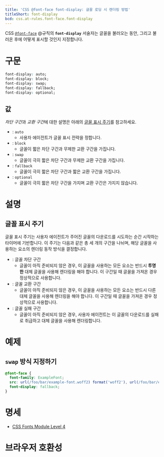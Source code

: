 ```yaml
---
title: 'CSS @font-face font-display: 글꼴 로딩 시 렌더링 방법'
titleShort: font-display
bcd: css.at-rules.font-face.font-display
---
```


CSS [`@font-face`](../@font-face) @규칙의 **`font-display`** 서술자는 글꼴을 불러오는 동안, 그리고 불러온 후에 어떻게 표시할 것인지 지정합니다.

# 구문

```css
font-display: auto;
font-display: block;
font-display: swap;
font-display: fallback;
font-display: optional;
```

## 값

*차단 구간*과 *교환 구간*에 대한 설명은 아래의 [글꼴 표시 주기](#글꼴-표시-주기)를 참고하세요.

- : `auto`
  - 사용자 에이전트가 글꼴 표시 전략을 정합니다.
- : `block`
  - 글꼴이 짧은 차단 구간과 무제한 교환 구간을 가집니다.
- : `swap`
  - 글꼴이 극히 짧은 차단 구간과 무제한 교환 구간을 가집니다.
- : `fallback`
  - 글꼴이 극히 짧은 차단 구간과 짧은 교환 구간을 가집니다.
- : `optional`
  - 글꼴이 극히 짧은 차단 구간을 가지며 교환 구간은 가지지 않습니다.

# 설명

## 글꼴 표시 주기

글꼴 표시 주기는 사용자 에이전트가 주어진 글꼴의 다운로드를 시도하는 순간 시작하는 타이머에 기반합니다. 이 주기는 다음과 같은 총 세 개의 구간을 나뉘며, 해당 글꼴을 사용하는 요소의 렌더링 동작 방식을 결정합니다.

- : 글꼴 차단 구간
  - 글꼴이 아직 준비되지 않은 경우, 이 글꼴을 사용하는 모든 요소는 반드시 **투명한** 대체 글꼴을 사용해 렌더링을 해야 합니다. 이 구간일 때 글꼴을 가져온 경우 정상적으로 사용합니다.
- : 글꼴 교환 구간
  - 글꼴이 아직 준비되지 않은 경우, 이 글꼴을 사용하는 모든 요소는 반드시 다른 대체 글꼴을 사용해 렌더링을 해야 합니다. 이 구간일 때 글꼴을 가져온 경우 정상적으로 사용합니다.
- : 글꼴 실패 구간
  - 글꼴이 아직 준비되지 않은 경우, 사용자 에이전트는 이 글꼴의 다운로드를 실패로 취급하고 대체 글꼴을 사용해 렌더링합니다.

# 예제

## `swap` 방식 지정하기

```css
@font-face {
  font-family: ExampleFont;
  src: url(/foo/bar/example-font.woff2) format('woff2'), url(/foo/bar/example-font.woff) format('woff');
  font-display: fallback;
}
```

# 명세

- [CSS Fonts Module Level 4](https://drafts.csswg.org/css-fonts/#font-display-desc)

# 브라우저 호환성

<BrowserCompat data={props.bcd} />
